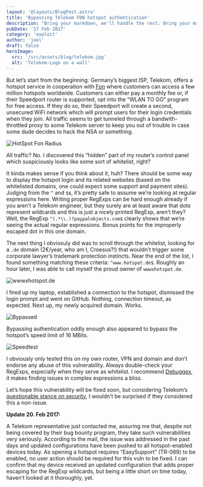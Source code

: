 ```yaml
---
layout: '@layouts/BlogPost.astro'
title: 'Bypassing Telekom FON hotspot authentication'
description: "Bring your markdown, we'll handle the rest. Bring your markdown, we'll handle the rest. Bring your markdown, we'll handle the rest. Bring your markdown, we'll handle the rest Bring your markdown, we'll handle the rest. Bring your markdown, we'll handle the rest. Bring your markdown, we'll handle the rest. Bring your markdown, we'll handle the rest"
pubDate: '17 Feb 2017'
category: 'exploit'
author: 'joel'
draft: false
heroImage:
  src: '/src/assets/blog/telekom.jpg'
  alt: 'Telekom-Logo on a wall'
---
```


But let’s start from the beginning: Germany’s biggest ISP, Telekom, offers a hotspot service in cooperation with [Fon](https://fon.com/) where customers can access a few million hotspots worldwide. Customers can either pay a monthly fee or, if their Speedport router is supported, opt into the “WLAN TO GO” program for free access. If they do so, their Speedport will create a second, unsecured WiFi network which will prompt users for their login credentials when they join. All traffic seems to get tunneled through a bandwith-throttled proxy to some Telekom server to keep you out of trouble in case some dude decides to hack the NSA or something.

![HotSpot Fon Radius](https://zyantific.com/assets/2017-02-17-bypassing-telekom-fon-hotspot-authentication/hotspotfonradius.png)

All traffic? No. I discovered this “hidden” part of my router’s control panel which suspiciously looks like some sort of whitelist, right?

It kinda makes sense if you think about it, huh? There should be some way to display the hotspot login and its related websites (based on the whitelisted domains, one could expect some support and payment sites). Judging from the `^` and `$`s, it’s pretty safe to assume we’re looking at regular expressions here. Writing proper RegExps can be hard enough already if you aren’t a Telekom engineer, but they surely are at least aware that dots represent wildcards and this is just a nicely printed RegExp, aren’t they? Well, the RegExp `^(.*\\.)?paypalobjects.com$` clearly shows that we’re seeing the actual regular expressions. Bonus points for the improperly escaped dot in this one domain.

The next thing I obviosuly did was to scroll through the whitelist, looking for a `.de` domain (2€/year, who am I, Croesus?!) that wouldn’t trigger some corporate lawyer’s trademark protection instincts. Near the end of the list, I found something matching these criteria: `^www.hotspot.de$`. Roughly an hour later, I was able to call myself the proud owner of `wwwxhotspot.de`.

![wwwxhotspot.de](https://zyantific.com/assets/2017-02-17-bypassing-telekom-fon-hotspot-authentication/wwwxhotspot.png)

I fired up my laptop, established a connection to the hotspot, dismissed the login prompt and went on GitHub. Nothing, connection timeout, as expected. Next up, my newly acquired domain. Works.

![Bypassed](https://zyantific.com/assets/2017-02-17-bypassing-telekom-fon-hotspot-authentication/bypassed.png)

Bypassing authentication oddly enough also appeared to bypass the hotspot’s speed limit of 16 MBits.

![Speedtest](https://zyantific.com/assets/2017-02-17-bypassing-telekom-fon-hotspot-authentication/speedtest.png)

I obviously only tested this on my own router, VPN and domain and don’t endorse any abuse of this vulnerability. Always double-check your RegExps, especially when they serve as whitelist. I recommend [Debuggex](https://www.debuggex.com/), it makes finding issues in complex expressions a bliss.

Let’s hope this vulnerability will be fixed soon, but considering Telekom’s [questionable stance on security](https://www.telekom.com/en/corporate-responsibility/data-protection-data-securit/security/security/closing-security-gaps-360054), I wouldn’t be surprised if they considered this a non-issue.

**Update 20. Feb 2017:**

A Telekom representative just contacted me, assuring me that, despite not being covered by their bug bounty program, they take such vulnerabilities very seriously. According to the mail, the issue was addressed in the past days and updated configurations have been pushed to all hotspot-enabled devices today. As opening a hotspot requires “EasySupport” (TR-069) to be enabled, no user action should be required for this vuln to be fixed. I can confirm that my device received an updated configuration that adds proper escaping for the RegExp wildcards, but being a little short on time today, haven’t looked at it thoroughly, yet.
